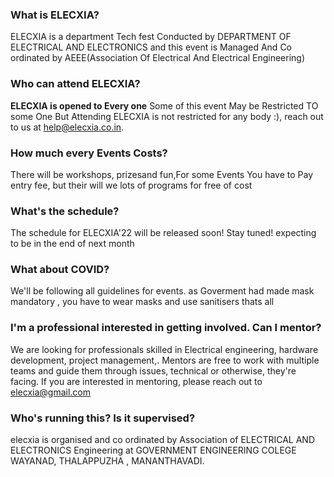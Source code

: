 <div className='grid gap-4 md:grid-cols-2 grid-flow-row'>

<div>

### What is ELECXIA?

ELECXIA is a department Tech fest Conducted by DEPARTMENT OF ELECTRICAL AND ELECTRONICS and this event is Managed And Co ordinated by AEEE(Association Of Electrical And Electrical Engineering)
</div>

<div>

### Who can attend ELECXIA?

**ELECXIA is opened to Every one**  Some of this event May be Restricted TO some One But Attending ELECXIA is not restricted for any body :), reach out to us at [help@elecxia.co.in](mailto:elecxia@co.in). 
</div>

<div>

### How much every Events Costs?

There will be workshops, prizesand fun,For some Events You have to Pay entry fee, but their will we lots of programs for free of cost
</div>

<div>

### What's the schedule?

The schedule for ELECXIA'22 will be released soon! Stay tuned! expecting to be in the end of next month

</div>

<div>

### What about COVID?

We'll be following all guidelines for events. 
as Goverment had made mask mandatory , you have to wear masks and use sanitisers thats all

</div>

<div>

### I'm a professional interested in getting involved. Can I mentor?

We are looking for  professionals skilled in Electrical engineering, hardware development, project management,. Mentors are free to work with multiple teams and guide them through issues, technical or otherwise, they're facing. If you are interested in mentoring, please reach out to elecxia@gmail.com

</div>

<div>

### Who's running this? Is it supervised?

elecxia is organised and co ordinated by Association of ELECTRICAL AND ELECTRONICS Engineering at GOVERNMENT ENGINEERING COLEGE WAYANAD, THALAPPUZHA ,  MANANTHAVADI.

</div>

</div>
